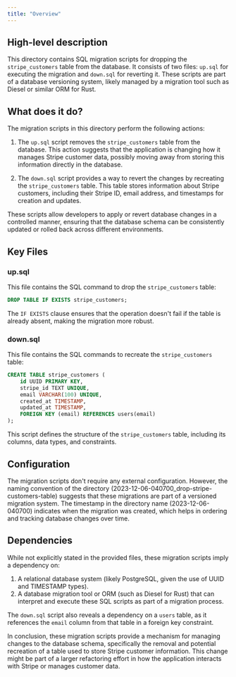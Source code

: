 ```yaml
---
title: "Overview"
---
```


## High-level description
This directory contains SQL migration scripts for dropping the `stripe_customers` table from the database. It consists of two files: `up.sql` for executing the migration and `down.sql` for reverting it. These scripts are part of a database versioning system, likely managed by a migration tool such as Diesel or similar ORM for Rust.

## What does it do?
The migration scripts in this directory perform the following actions:

1. The `up.sql` script removes the `stripe_customers` table from the database. This action suggests that the application is changing how it manages Stripe customer data, possibly moving away from storing this information directly in the database.

2. The `down.sql` script provides a way to revert the changes by recreating the `stripe_customers` table. This table stores information about Stripe customers, including their Stripe ID, email address, and timestamps for creation and updates.

These scripts allow developers to apply or revert database changes in a controlled manner, ensuring that the database schema can be consistently updated or rolled back across different environments.

## Key Files

### up.sql
This file contains the SQL command to drop the `stripe_customers` table:

```sql
DROP TABLE IF EXISTS stripe_customers;
```

The `IF EXISTS` clause ensures that the operation doesn't fail if the table is already absent, making the migration more robust.

### down.sql
This file contains the SQL commands to recreate the `stripe_customers` table:

```sql
CREATE TABLE stripe_customers (
    id UUID PRIMARY KEY,
    stripe_id TEXT UNIQUE,
    email VARCHAR(100) UNIQUE,
    created_at TIMESTAMP,
    updated_at TIMESTAMP,
    FOREIGN KEY (email) REFERENCES users(email)
);
```

This script defines the structure of the `stripe_customers` table, including its columns, data types, and constraints.

## Configuration
The migration scripts don't require any external configuration. However, the naming convention of the directory (2023-12-06-040700_drop-stripe-customers-table) suggests that these migrations are part of a versioned migration system. The timestamp in the directory name (2023-12-06-040700) indicates when the migration was created, which helps in ordering and tracking database changes over time.

## Dependencies
While not explicitly stated in the provided files, these migration scripts imply a dependency on:

1. A relational database system (likely PostgreSQL, given the use of UUID and TIMESTAMP types).
2. A database migration tool or ORM (such as Diesel for Rust) that can interpret and execute these SQL scripts as part of a migration process.

The `down.sql` script also reveals a dependency on a `users` table, as it references the `email` column from that table in a foreign key constraint.

In conclusion, these migration scripts provide a mechanism for managing changes to the database schema, specifically the removal and potential recreation of a table used to store Stripe customer information. This change might be part of a larger refactoring effort in how the application interacts with Stripe or manages customer data.